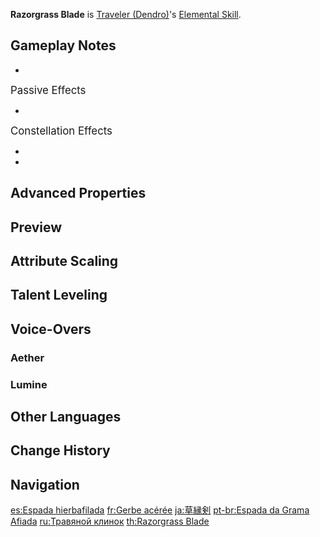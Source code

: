 {{Talent Infobox
|image         = Talent Razorgrass Blade.png
|character     = Traveler (Dendro)
|type          = Elemental Skill
|CD            = 8s
|info          = With a flourish of your blade, you unleash a spray of razor-sharp leaves that go before you and deal {{Color|Dendro DMG}}.
|attr1         = Skill DMG
|value1        = 230.4-489.6%
|scale_att1    = ATK
}}
{{Description|You and Paimon observed the flowing edges of grass and leaf.}}
'''Razorgrass Blade''' is [[Traveler (Dendro)]]'s [[Elemental Skill]].

==Gameplay Notes==
* {{TalentNote|particles|2.5}}

;<big>Passive Effects</big>
* {{TalentNote|character=Traveler (Dendro)|talent=Razorgrass Blade|ascension|4|Verdant Luxury}}

;<big>Constellation Effects</big>
* {{TalentNote|constellation|1|Symbiotic Creeper}}
* {{TalentNote|constellation|3|Whirling Weeds}}

==Advanced Properties==
{{Advanced Properties
|title   = Skill DMG
|gu      = 1U
|icdtag  = none
|poise   = 120
|impulse = 4
}}

==Preview==
{{Preview
|file1    = Razorgrass Blade (Aether) Preview
|caption1 = Aether
<!--
|file2    = Razorgrass Blade (Lumine) Preview
|caption2 = Lumine
-->
}}

==Attribute Scaling==
{{Talent Scaling
|talentType=Elemental Skill
|levels=13
|order=skilldmg,cd
|titles=Skill DMG,CD
|skilldmg_1=230.4
|skilldmg_2=247.68
|skilldmg_3=264.96
|skilldmg_4=288
|skilldmg_5=305.28
|skilldmg_6=322.56
|skilldmg_7=345.6
|skilldmg_8=368.64
|skilldmg_9=391.68
|skilldmg_10=414.72
|skilldmg_11=437.76
|skilldmg_12=460.8
|skilldmg_13=489.6
|cd=8s
}}

==Talent Leveling==
{{Talent Upgrade|Sumeru}}

==Voice-Overs==
===Aether===
{{Talent VO/Traveler|character=Aether}}
===Lumine===
{{Talent VO/Traveler|character=Lumine}}

==Other Languages==
{{Other Languages
|en      = Razorgrass Blade
|zhs     = 草缘剑
|zhs_rm  = Cǎo Yuán Jiàn
|zht     = 草緣劍
|zht_rm  = Cǎo Yuán Jiàn
|zh_tl   = Grass-Fate Sword
|ja      = 草縁剣
|ja_rm   = Souenken{{Assumed}}
|ja_tl   = Grass-Fate Sword{{Sino|ja}}
|ko      = 초엽의 검
|ko_rm   = Choyeop-ui Geom
|ko_tl   = Leaf Sword
|es      = Espada hierbafilada
|es_tl   = Grassblade Sword
|fr      = Gerbe acérée
|fr_tl   = Sharp Sheaf
|ru      = Травяной клинок
|ru_tl   = Grass Blade
|th      = Razorgrass Blade
|vi      = Thảo Duyên Kiếm
|vi_tl   = 
|de      = Grasklinge
|de_tl   = Grass Blade
|id      = Razorgrass Blade
|pt      = Espada da Grama Afiada
|pt_tl   = 
|tr      = Yaprak Kılıcı
|tr_tl   = 
|it      = Foglialama affilata
|it_tl   = Sharp Leafblade
}}

==Change History==
{{Change History|3.0}}

==Navigation==
{{Talent Navbox|Traveler (Dendro)}}

[[es:Espada hierbafilada]]
[[fr:Gerbe acérée]]
[[ja:草縁剣]]
[[pt-br:Espada da Grama Afiada]]
[[ru:Травяной клинок]]
[[th:Razorgrass Blade]]